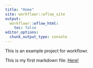 ```yaml
---
title: "Home"
site: workflowr::wflow_site
output:
  workflowr::wflow_html:
    toc: false
editor_options:
  chunk_output_type: console
---
```


This is an example project for workflowr. 

This is my first markdown file: [Here!]("docs/first_try.html")
